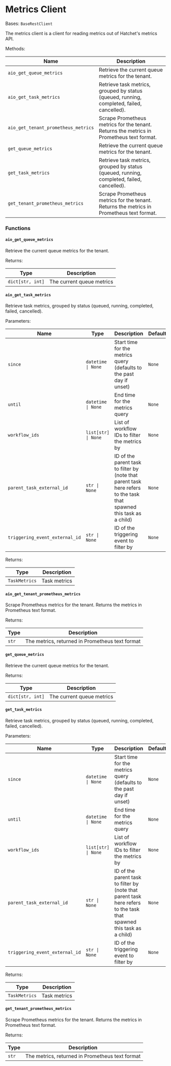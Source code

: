# Metrics Client

Bases: `BaseRestClient`

The metrics client is a client for reading metrics out of Hatchet's metrics API.

Methods:

| Name                                | Description                                                                               |
| ----------------------------------- | ----------------------------------------------------------------------------------------- |
| `aio_get_queue_metrics`             | Retrieve the current queue metrics for the tenant.                                        |
| `aio_get_task_metrics`              | Retrieve task metrics, grouped by status (queued, running, completed, failed, cancelled). |
| `aio_get_tenant_prometheus_metrics` | Scrape Prometheus metrics for the tenant. Returns the metrics in Prometheus text format.  |
| `get_queue_metrics`                 | Retrieve the current queue metrics for the tenant.                                        |
| `get_task_metrics`                  | Retrieve task metrics, grouped by status (queued, running, completed, failed, cancelled). |
| `get_tenant_prometheus_metrics`     | Scrape Prometheus metrics for the tenant. Returns the metrics in Prometheus text format.  |

### Functions

#### `aio_get_queue_metrics`

Retrieve the current queue metrics for the tenant.

Returns:

| Type             | Description               |
| ---------------- | ------------------------- |
| `dict[str, int]` | The current queue metrics |

#### `aio_get_task_metrics`

Retrieve task metrics, grouped by status (queued, running, completed, failed, cancelled).

Parameters:

| Name                           | Type                | Description                                                                                                          | Default |
| ------------------------------ | ------------------- | -------------------------------------------------------------------------------------------------------------------- | ------- |
| `since`                        | `datetime \| None`  | Start time for the metrics query (defaults to the past day if unset)                                                 | `None`  |
| `until`                        | `datetime \| None`  | End time for the metrics query                                                                                       | `None`  |
| `workflow_ids`                 | `list[str] \| None` | List of workflow IDs to filter the metrics by                                                                        | `None`  |
| `parent_task_external_id`      | `str \| None`       | ID of the parent task to filter by (note that parent task here refers to the task that spawned this task as a child) | `None`  |
| `triggering_event_external_id` | `str \| None`       | ID of the triggering event to filter by                                                                              | `None`  |

Returns:

| Type          | Description  |
| ------------- | ------------ |
| `TaskMetrics` | Task metrics |

#### `aio_get_tenant_prometheus_metrics`

Scrape Prometheus metrics for the tenant. Returns the metrics in Prometheus text format.

Returns:

| Type  | Description                                     |
| ----- | ----------------------------------------------- |
| `str` | The metrics, returned in Prometheus text format |

#### `get_queue_metrics`

Retrieve the current queue metrics for the tenant.

Returns:

| Type             | Description               |
| ---------------- | ------------------------- |
| `dict[str, int]` | The current queue metrics |

#### `get_task_metrics`

Retrieve task metrics, grouped by status (queued, running, completed, failed, cancelled).

Parameters:

| Name                           | Type                | Description                                                                                                          | Default |
| ------------------------------ | ------------------- | -------------------------------------------------------------------------------------------------------------------- | ------- |
| `since`                        | `datetime \| None`  | Start time for the metrics query (defaults to the past day if unset)                                                 | `None`  |
| `until`                        | `datetime \| None`  | End time for the metrics query                                                                                       | `None`  |
| `workflow_ids`                 | `list[str] \| None` | List of workflow IDs to filter the metrics by                                                                        | `None`  |
| `parent_task_external_id`      | `str \| None`       | ID of the parent task to filter by (note that parent task here refers to the task that spawned this task as a child) | `None`  |
| `triggering_event_external_id` | `str \| None`       | ID of the triggering event to filter by                                                                              | `None`  |

Returns:

| Type          | Description  |
| ------------- | ------------ |
| `TaskMetrics` | Task metrics |

#### `get_tenant_prometheus_metrics`

Scrape Prometheus metrics for the tenant. Returns the metrics in Prometheus text format.

Returns:

| Type  | Description                                     |
| ----- | ----------------------------------------------- |
| `str` | The metrics, returned in Prometheus text format |
